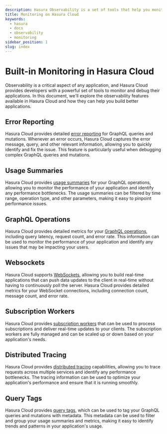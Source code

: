 ```yaml
---
description: Hasura Observability is a set of tools that help you monitor and debug your GraphQL API
title: Monitoring on Hasura Cloud
keywords:
  - hasura
  - docs
  - observability
  - monitoring
sidebar_position: 1
slug: index
---
```


# Built-in Monitoring in Hasura Cloud

Observability is a critical aspect of any application, and Hasura Cloud provides developers with a powerful set of tools
to monitor and debug their applications. In this document, we'll explore the observability features available in Hasura
Cloud and how they can help you build better applications.

## Error Reporting

Hasura Cloud provides detailed [error reporting](errors.mdx) for GraphQL queries and mutations. Whenever
an error occurs, Hasura Cloud captures the error message, query, and other relevant information, allowing you to quickly
identify and fix the issue. This feature is particularly useful when debugging complex GraphQL queries and mutations.

## Usage Summaries

Hasura Cloud provides [usage summaries](usage.mdx) for your GraphQL operations, allowing you to monitor
the performance of your application and identify any performance bottlenecks. The usage summaries can be filtered by
time range, operation type, and other parameters, making it easy to pinpoint performance issues.

## GraphQL Operations

Hasura Cloud provides detailed metrics for your [GraphQL operations](operations.mdx), including query
latency, request count, and error rate. This information can be used to monitor the performance of your application and
identify any issues that may be impacting your users.

## Websockets

Hasura Cloud supports [WebSockets](websockets.mdx), allowing you to build real-time applications that can
push data updates to the client in real-time without having to continuously poll the server. Hasura Cloud provides
detailed metrics for your WebSocket connections, including connection count, message count, and error rate.

## Subscription Workers

Hasura Cloud provides [subscription workers](subscription-workers.mdx) that can be used to process
subscriptions and deliver real-time updates to your clients. The subscription workers are fully managed and can be
scaled up or down based on your application's needs.

## Distributed Tracing

Hasura Cloud provides [distributed tracing](/observability/cloud-monitoring/tracing.mdx) capabilities, allowing you to trace requests
across multiple services and identify any performance bottlenecks. The tracing information can be used to optimize your
application's performance and ensure that it is running smoothly.

## Query Tags

Hasura Cloud provides [query tags](/observability/query-tags.mdx), which can be used to tag your GraphQL queries and
mutations with metadata. This metadata can be used to filter and group your usage summaries and metrics, making it easy
to identify trends and patterns in your application's usage.
